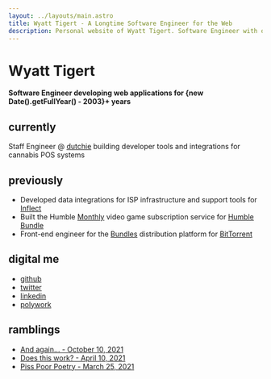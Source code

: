 ```yaml
---
layout: ../layouts/main.astro
title: Wyatt Tigert - A Longtime Software Engineer for the Web
description: Personal website of Wyatt Tigert. Software Engineer with over 18 years experience building meaningful and well built web applications.
---
```


# Wyatt Tigert

**Software Engineer developing web applications for {new Date().getFullYear() - 2003}+ years**

## currently

Staff Engineer @ [dutchie](https://dutchie.com/careers) building developer tools and integrations for cannabis POS systems

## previously

- Developed data integrations for ISP infrastructure and support tools for [Inflect](https://inflect.com/)
- Built the Humble [Monthly](https://www.humblebundle.com/subscription) video game subscription service for [Humble Bundle](https://humblebundle.com/)
- Front-end engineer for the [Bundles](https://www.wired.com/2014/09/radiohead-thom-yorke-bittorrent-album/) distribution platform for [BitTorrent](https://bittorrent.com/)

## digital me

- [github](https://github.com/wtigert)
- [twitter](https://twitter.com/autofill)
- [linkedin](https://linkedin.com/in/wtigert)
- [polywork](https://profile.wyatttigert.com)

## ramblings

- [And again... - October 10, 2021](https://www.craft.do/s/BeraB0xItBfIgS)
- [Does this work? - April 10, 2021](https://www.craft.do/s/Aty7azmvvVr5yA)
- [Piss Poor Poetry - March 25, 2021](https://www.craft.do/s/lLNSr4kzoY0RlC)
